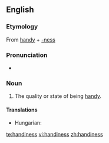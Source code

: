 ==English==

===Etymology===
From [[handy]] + [[-ness]]

===Pronunciation===
* {{audio|en-us-handiness.ogg|Audio (US)}}

===Noun===
{{en-noun|-}}

# The quality or state of being [[handy]].

====Translations====
{{trans-top|the quality or state of being handy}}
* Hungarian: {{t|hu|ügyesség}}
{{trans-mid}}
{{trans-bottom}}

[[te:handiness]]
[[vi:handiness]]
[[zh:handiness]]